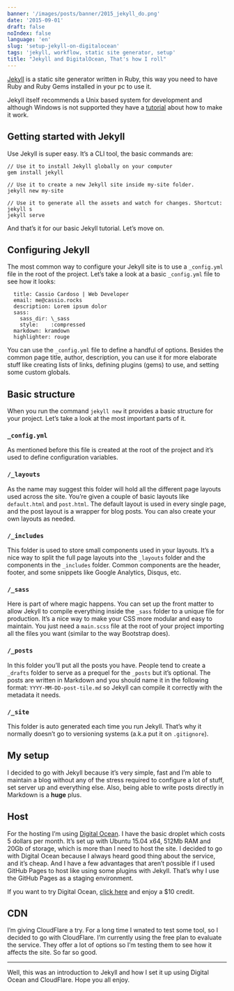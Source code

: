 ```yaml
---
banner: '/images/posts/banner/2015_jekyll_do.png'
date: '2015-09-01'
draft: false
noIndex: false
language: 'en'
slug: 'setup-jekyll-on-digitalocean'
tags: 'jekyll, workflow, static site generator, setup'
title: "Jekyll and DigitalOcean, That's how I roll"
---
```


[Jekyll](http://jekyllrb.com/) is a static site generator written in Ruby, this way you need to have Ruby and Ruby Gems installed in your pc to use it.

Jekyll itself recommends a Unix based system for development and although Windows is not supported they have a [tutorial](http://jekyllrb.com/docs/windows/#installation) about how to make it work.

## Getting started with Jekyll

Use Jekyll is super easy. It’s a CLI tool, the basic commands are:

    // Use it to install Jekyll globally on your computer
    gem install jekyll

    // Use it to create a new Jekyll site inside my-site folder.
    jekyll new my-site

    // Use it to generate all the assets and watch for changes. Shortcut: jekyll s
    jekyll serve

And that’s it for our basic Jekyll tutorial. Let’s move on.

## Configuring Jekyll

The most common way to configure your Jekyll site is to use a `_config.yml` file in the root of the project. Let’s take a look at a basic `_config.yml` file to see how it looks:

      title: Cassio Cardoso | Web Developer
      email: me@cassio.rocks
      description: Lorem ipsum dolor
      sass:
        sass_dir: \_sass
        style:    :compressed
      markdown: kramdown
      highlighter: rouge

You can use the `_config.yml` file to define a handful of options. Besides the common page title, author, description, you can use it for more elaborate stuff like creating lists of links, defining plugins (gems) to use, and setting some custom globals.

## Basic structure

When you run the command `jekyll new` it provides a basic structure for your project. Let’s take a look at the most important parts of it.

### `_config.yml`

As mentioned before this file is created at the root of the project and it’s used to define configuration variables.

### `/_layouts`

As the name may suggest this folder will hold all the different page layouts used across the site. You’re given a couple of basic layouts like `default.html` and `post.html`. The default layout is used in every single page, and the post layout is a wrapper for blog posts. You can also create your own layouts as needed.

### `/_includes`

This folder is used to store small components used in your layouts. It’s a nice way to split the full page layouts into the `_layouts` folder and the components in the `_includes` folder. Common components are the header, footer, and some snippets like Google Analytics, Disqus, etc.

### `/_sass`

Here is part of where magic happens. You can set up the front matter to allow Jekyll to compile everything inside the `_sass` folder to a unique file for production. It’s a nice way to make your CSS more modular and easy to maintain. You just need a `main.scss` file at the root of your project importing all the files you want (similar to the way Bootstrap does).

### `/_posts`

In this folder you’ll put all the posts you have. People tend to create a `_drafts` folder to serve as a prequel for the `_posts` but it’s optional. The posts are written in Markdown and you should name it in the following format: `YYYY-MM-DD-post-tile.md` so Jekyll can compile it correctly with the metadata it needs.

### `/_site`

This folder is auto generated each time you run Jekyll. That’s why it normally doesn’t go to versioning systems (a.k.a put it on `.gitignore`).

## My setup

I decided to go with Jekyll because it’s very simple, fast and I’m able to maintain a blog without any of the stress required to configure a lot of stuff, set server up and everything else. Also, being able to write posts directly in Markdown is a **huge** plus.

## Host

For the hosting I’m using [Digital Ocean](https://www.digitalocean.com/?refcode=c35ca77dc0bb). I have the basic droplet which costs 5 dollars per month. It’s set up with Ubuntu 15.04 x64, 512Mb RAM and 20Gb of storage, which is more than I need to host the site. I decided to go with Digital Ocean because I always heard good thing about the service, and it’s cheap. And I have a few advantages that aren’t possible if I used GitHub Pages to host like using some plugins with Jekyll. That’s why I use the GitHub Pages as a staging environment.

If you want to try Digital Ocean, [click here](https://www.digitalocean.com/?refcode=c35ca77dc0bb) and enjoy a \$10 credit.

## CDN

I’m giving CloudFlare a try. For a long time I wnated to test some tool, so I decided to go with CloudFlare. I’m currently using the free plan to evaluate the service. They offer a lot of options so I’m testing them to see how it affects the site. So far so good.

<hr />

Well, this was an introduction to Jekyll and how I set it up using Digital Ocean and CloudFlare. Hope you all enjoy.
